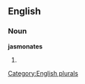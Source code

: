 
==English==

===Noun===
'''jasmonates'''

# {{plural of|[[jasmonate]]}}

[[Category:English plurals]]